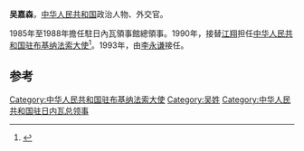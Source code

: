 '''吴嘉森'''，[[中华人民共和国|中华人民共和国]]政治人物、外交官。

1985年至1988年擔任駐日內瓦領事館總領事。1990年，接替[[江翔|江翔]]担任[[中国驻布基纳法索大使列表|中华人民共和国驻布基纳法索大使]]<ref>{{cite web|author=中华人民共和国外交部|title=中国驻布基纳法索历任大使|url=http://www.mfa.gov.cn/chn/pds/ziliao/wjrw/2167/2170/t9179.htm|publisher=中华人民共和国外交部|accessdate=2012-03-03}}</ref>。1993年，由[[李永谦|李永谦]]接任。

== 参考 ==
{{reflist}}
{{start box}}
{{s-dip}}
{{succession box|[[江翔|江翔]]|[[李永谦|李永谦]]|[[中国驻布基纳法索大使列表|中华人民共和国驻布基纳法索大使]]|1990年5月-1993年8月}}
{{end box}}
{{中国政治人物小作品}}

[[Category:中华人民共和国驻布基纳法索大使|Category:中华人民共和国驻布基纳法索大使]]
[[Category:吴姓|Category:吴姓]]
[[Category:中华人民共和国驻日内瓦总领事|Category:中华人民共和国驻日内瓦总领事]]